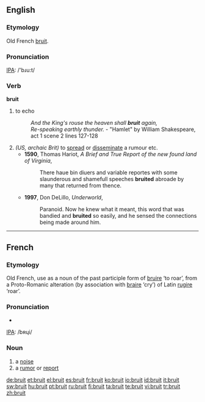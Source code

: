 ==English==

===Etymology===
Old French [[bruit#French|bruit]].

===Pronunciation===
[[IPA]]: /'bɹu:t/

===Verb===
'''bruit'''

# {{obsolete}} to echo
#:''And the King's rouse the heaven shall '''bruit''' again,''
#:''Re-speaking earthly thunder.'' - "Hamlet" by William Shakespeare, act 1 scene 2 lines 127-128
# ''(US, archaic Brit)'' to [[spread]] or [[disseminate]] a rumour etc.
#* '''1590''', Thomas Hariot, ''A Brief and True Report of the new found land of Virginia'',
#*: There haue bin diuers and variable reportes with some slaunderous and shamefull speeches '''bruited''' abroade by many that returned from thence.
#* '''1997''', Don DeLillo, ''Underworld'',
#*: Paranoid.  Now he knew what it meant, this word that was bandied and '''bruited''' so easily, and he sensed the connections being made around him.

----

==French==

===Etymology===
Old French, use as a noun of the past participle form of [[bruire]] ‘to roar’, from a Proto-Romanic alteration (by association with [[braire]] ‘cry’) of Latin [[rugire]] ‘roar’.

===Pronunciation===
*{{audio|Fr-bruit.ogg|audio}}
[[IPA]]: /bʀɥi/

===Noun===
{{fr-noun|m}}

# a [[noise]]
# a [[rumor]] or [[report]]

[[de:bruit]]
[[et:bruit]]
[[el:bruit]]
[[es:bruit]]
[[fr:bruit]]
[[ko:bruit]]
[[io:bruit]]
[[id:bruit]]
[[it:bruit]]
[[sw:bruit]]
[[hu:bruit]]
[[pt:bruit]]
[[ru:bruit]]
[[fi:bruit]]
[[ta:bruit]]
[[te:bruit]]
[[vi:bruit]]
[[tr:bruit]]
[[zh:bruit]]
